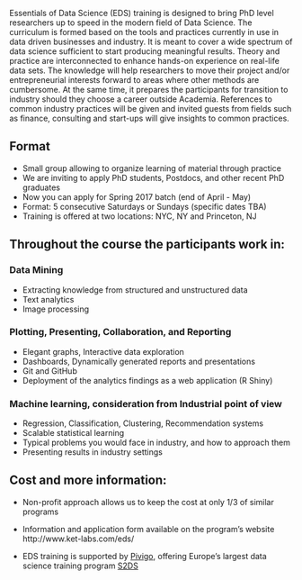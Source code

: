 Essentials of Data Science (EDS) training is designed to bring PhD level researchers up to speed in the modern field of Data Science. The curriculum is formed based on the tools and practices currently in use in data driven businesses and industry. It is meant to cover a wide spectrum of data science sufficient to start producing meaningful results. Theory and practice are interconnected to enhance hands-on experience on real-life data sets. The knowledge will help researchers to move their project and/or entrepreneurial interests forward to areas where other methods are cumbersome. At the same time, it prepares the participants for transition to industry should they choose a career outside Academia. References to common industry practices will be given and invited guests from fields such as finance, consulting and start-ups will give insights to common practices.

## Format

* Small group allowing to organize learning of material through practice
* We are inviting to apply PhD students, Postdocs, and other recent PhD graduates
* Now you can apply for Spring 2017 batch (end of April - May)
* Format: 5 consecutive Saturdays or Sundays (specific dates TBA)
* Training is offered at two locations: NYC, NY and Princeton, NJ


## Throughout the course the participants work in:

### Data Mining
* Extracting knowledge from structured and unstructured data
* Text analytics
* Image processing

### Plotting, Presenting, Collaboration, and Reporting
* Elegant graphs, Interactive data exploration
* Dashboards, Dynamically generated reports and presentations
* Git and GitHub
* Deployment of the analytics findings as a web application (R Shiny)

### Machine learning, consideration from Industrial point of view
* Regression, Classification, Clustering, Recommendation systems
* Scalable statistical learning
* Typical problems you would face in industry, and how to approach them
* Presenting results in industry settings

## Cost and more information: 

* Non-profit approach allows us to keep the cost at only 1/3 of similar programs

* Information and application form available on the program's website 
http://www.ket-labs.com/eds/

* EDS training is supported by [Pivigo](https://www.pivigo.com/), offering Europe’s largest data science training program [S2DS](http://www.s2ds.org/) 


